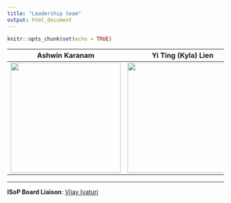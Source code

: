 ```yaml
---
title: "Leadership team"
output: html_document
---
```


```r
knitr::opts_chunk$set(echo = TRUE)
```

__Ashwin Karanam__ | __Yi Ting (Kyla) Lien__ | __Patric Hanafin__ | __Braian Cicali__
:-----------------:|:-----------------:|:-----------------:|:-----------------:
<img src="./member/Karanam.jpg" width="256" height="256" /> | <img src="./member/Yi Ting Lien_pic.jpg" width="256" height="256"  /> | <img src="./member/patrickHanafin_00026.png" width="256" height="256" /> | <img src="./member/HeadShot_4-11-18_BrianCicali.jpg" width="256" height="256"  />



--------------

__ISoP Board Liaison__: <a href="mailto:vivaturi@rx.umaryland.edu>"> Vijay Ivaturi </a> 